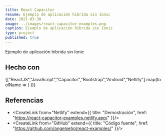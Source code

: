 ```yaml
---
title: React Capacitor
resume: Ejemplo de aplicación hibrida sin Ionic
date: 2021-03-30
image: ../images/react-capacitor-examples.png
caption: Ejemplo de aplicación hibrida sin Ionic
type: project
published: true
---
```


Ejemplo de aplicación hibrida sin Ionic

## Hecho con 

<div className="mb-2">
  {["ReactJS","JavaScript","Capacitor","Bootstrap","Android","Netlify"].map(toolName => (
    <span
      key={toolName}
      className="badge rounded-pill bg-dark text-light mt-1 me-1"
    >
      <CreateLink from={toolName} />
    </span>
  ))}
</div>

## Referencias

- <CreateLink from="Netlify" extend={{
  title: "Demostración",
  href: "https://react-capacitor-examples.netlify.app/"
}}/>
- <CreateLink from="GitHub" extend={{
  title: "Código fuente",
  href: "https://github.com/angelxehg/react-examples/"
}}/>
